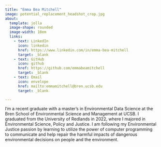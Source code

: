 ```yaml
---
title: "Emma Bea Mitchell"
image: potential_replacement_headshot_crop.jpg
about:
  template: jolla
  image-shape: rounded
  image-width: 18em
  links: 
    - text: LinkedIn
      icon: linkedin
      href: https://www.linkedin.com/in/emma-bea-mitchell
      target: _blank
    - text: GitHub
      icon: github
      href: https://github.com/emmabeamitchell
      target: _blank
    - text: Email
      icon: envelope
      href: mailto:emmamitchell@bren.ucsb.edu
      target: _blank

---
```


I'm a recent graduate with a master's in Environmental Data Science at the Bren School of Environmental Science and Management at UCSB. I graduated from the University of Redlands in 2022, where I majored in Environmental Science, Policy and Justice. I am following my Environmental Justice passion by learning to utilize the power of computer programming to communicate and help repair the harmful impacts of dangerous environmental decisions on people and the environment. 


